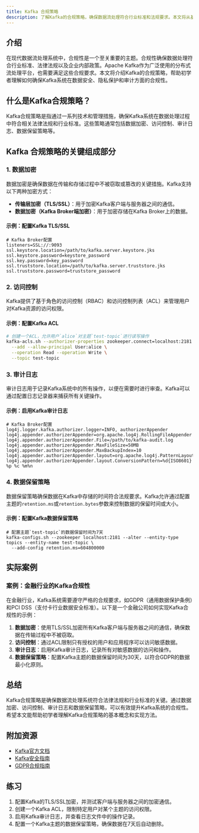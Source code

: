 ```yaml
---
title: Kafka 合规策略
description: 了解Kafka的合规策略，确保数据流处理符合行业标准和法规要求。本文将从基础概念入手，逐步讲解Kafka的合规性实现方法，并提供实际案例和代码示例。
---
```


## 介绍

在现代数据流处理系统中，合规性是一个至关重要的主题。合规性确保数据处理符合行业标准、法律法规以及企业内部政策。Apache Kafka作为广泛使用的分布式流处理平台，也需要满足这些合规要求。本文将介绍Kafka的合规策略，帮助初学者理解如何确保Kafka系统在数据安全、隐私保护和审计方面的合规性。

## 什么是Kafka合规策略？

Kafka合规策略是指通过一系列技术和管理措施，确保Kafka系统在数据处理过程中符合相关法律法规和行业标准。这些策略通常包括数据加密、访问控制、审计日志、数据保留策略等。

## Kafka 合规策略的关键组成部分

### 1. 数据加密

数据加密是确保数据在传输和存储过程中不被窃取或篡改的关键措施。Kafka支持以下两种加密方式：

- **传输层加密（TLS/SSL）**：用于加密Kafka客户端与服务器之间的通信。
- **数据加密（Kafka Broker端加密）**：用于加密存储在Kafka Broker上的数据。

#### 示例：配置Kafka TLS/SSL

```properties
# Kafka Broker配置
listeners=SSL://:9093
ssl.keystore.location=/path/to/kafka.server.keystore.jks
ssl.keystore.password=keystore_password
ssl.key.password=key_password
ssl.truststore.location=/path/to/kafka.server.truststore.jks
ssl.truststore.password=truststore_password
```

### 2. 访问控制

Kafka提供了基于角色的访问控制（RBAC）和访问控制列表（ACL）来管理用户对Kafka资源的访问权限。

#### 示例：配置Kafka ACL

```bash
# 创建一个ACL，允许用户`alice`对主题`test-topic`进行读写操作
kafka-acls.sh --authorizer-properties zookeeper.connect=localhost:2181 \
  --add --allow-principal User:alice \
  --operation Read --operation Write \
  --topic test-topic
```

### 3. 审计日志

审计日志用于记录Kafka系统中的所有操作，以便在需要时进行审查。Kafka可以通过配置日志记录器来捕获所有关键操作。

#### 示例：启用Kafka审计日志

```properties
# Kafka Broker配置
log4j.logger.kafka.authorizer.logger=INFO, authorizerAppender
log4j.appender.authorizerAppender=org.apache.log4j.RollingFileAppender
log4j.appender.authorizerAppender.File=/path/to/kafka-audit.log
log4j.appender.authorizerAppender.MaxFileSize=50MB
log4j.appender.authorizerAppender.MaxBackupIndex=10
log4j.appender.authorizerAppender.layout=org.apache.log4j.PatternLayout
log4j.appender.authorizerAppender.layout.ConversionPattern=%d{ISO8601} %p %c %m%n
```

### 4. 数据保留策略

数据保留策略确保数据在Kafka中存储的时间符合法规要求。Kafka允许通过配置主题的`retention.ms`或`retention.bytes`参数来控制数据的保留时间或大小。

#### 示例：配置Kafka数据保留策略

```properties
# 配置主题`test-topic`的数据保留时间为7天
kafka-configs.sh --zookeeper localhost:2181 --alter --entity-type topics --entity-name test-topic \
  --add-config retention.ms=604800000
```

## 实际案例

### 案例：金融行业的Kafka合规性

在金融行业，Kafka系统需要遵守严格的合规要求，如GDPR（通用数据保护条例）和PCI DSS（支付卡行业数据安全标准）。以下是一个金融公司如何实现Kafka合规性的示例：

1. **数据加密**：使用TLS/SSL加密所有Kafka客户端与服务器之间的通信，确保数据在传输过程中不被窃取。
2. **访问控制**：通过ACL限制只有授权的用户和应用程序可以访问敏感数据。
3. **审计日志**：启用Kafka审计日志，记录所有对敏感数据的访问和操作。
4. **数据保留策略**：配置Kafka主题的数据保留时间为30天，以符合GDPR的数据最小化原则。

## 总结

Kafka合规策略是确保数据流处理系统符合法律法规和行业标准的关键。通过数据加密、访问控制、审计日志和数据保留策略，可以有效提升Kafka系统的合规性。希望本文能帮助初学者理解Kafka合规策略的基本概念和实现方法。

## 附加资源

- [Kafka官方文档](https://kafka.apache.org/documentation/)
- [Kafka安全指南](https://kafka.apache.org/documentation/#security)
- [GDPR合规指南](https://gdpr-info.eu/)

## 练习

1. 配置Kafka的TLS/SSL加密，并测试客户端与服务器之间的加密通信。
2. 创建一个Kafka ACL，限制特定用户对某个主题的访问权限。
3. 启用Kafka审计日志，并查看日志文件中的操作记录。
4. 配置一个Kafka主题的数据保留策略，确保数据在7天后自动删除。
